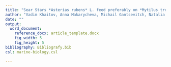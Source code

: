 ```yaml
---
title: "Sear Stars *Asterias rubens* L. feed preferably on *Mytilus trossulus* Gould in mixed stocks of *M. trossulus* and *M. edulis* L."
author: "Vadim Khaitov, Anna Makarycheva, Michail Gantsevitch, Natalia Lentsman, Marya Skazina, Marina Katolikova, Peter Strelkov"
date: ""
output:
  word_document:
    reference_docx: article_template.docx
    fig_width: 5
    fig_height: 5
bibliography: Bibliografy.bib
csl: marine-biology.csl

---
```

